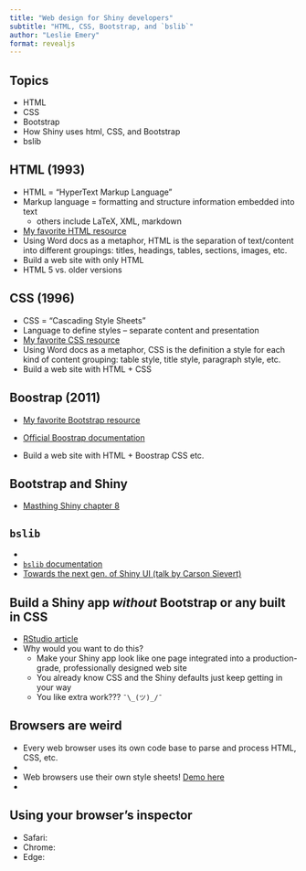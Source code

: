 ```yaml
---
title: "Web design for Shiny developers"
subtitle: "HTML, CSS, Bootstrap, and `bslib`"
author: "Leslie Emery"
format: revealjs
---
```


## Topics

- HTML
- CSS
- Bootstrap
- How Shiny uses html, CSS, and Bootstrap
- bslib


## HTML (1993)

- HTML = "HyperText Markup Language"
- Markup language = formatting and structure information embedded into text
  - others include LaTeX, XML, markdown
- [My favorite HTML resource](https://www.w3schools.com/html/default.asp)
- Using Word docs as a metaphor, HTML is the separation of text/content into different groupings: titles, headings, tables, sections, images, etc.
- Build a web site with only HTML
- HTML 5 vs. older versions


## CSS (1996)

- CSS = "Cascading Style Sheets"
- Language to define styles -- separate content and presentation
- [My favorite CSS resource](https://www.w3schools.com/css/default.asp)
- Using Word docs as a metaphor, CSS is the definition a style for each kind of content grouping: table style, title style, paragraph style, etc.
- Build a web site with HTML + CSS


## Boostrap (2011)

- [My favorite Bootstrap resource](https://www.w3schools.com/bootstrap/bootstrap_ver.asp)
- [Official Boostrap documentation](https://getbootstrap.com)

- Build a web site with HTML + Boostrap CSS etc.


## Bootstrap and Shiny

- [Masthing Shiny chapter 8](https://mastering-shiny.org/action-layout.html#bootstrap)


## `bslib`

- 
- [`bslib` documentation](https://rstudio.github.io/bslib/index.html)
- [Towards the next gen. of Shiny UI (talk by Carson Sievert)](https://youtu.be/ZIIH8WBHlLc)


## Build a Shiny app *without* Bootstrap or any built in CSS

- [RStudio article](https://shiny.rstudio.com/articles/html-ui.html)
- Why would you want to do this?
  - Make your Shiny app look like one page integrated into a production-grade, professionally designed web site
  - You already know CSS and the Shiny defaults just keep getting in your way
  - You like extra work??? `¯\_(ツ)_/¯`


## Browsers are weird

- Every web browser uses its own code base to parse and process HTML, CSS, etc.
- 
- Web browsers use their own style sheets! [Demo here](https://browserdefaultstyles.com/)
- 



## Using your browser's inspector

- Safari:
- Chrome: 
- Edge: 
